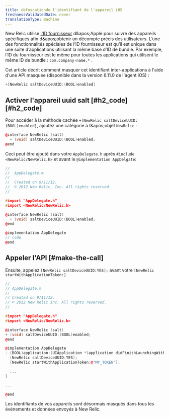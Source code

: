 ```yaml
---
title: obfuscationde l'identifiant de l'appareil iOS
freshnessValidatedDate: never
translationType: machine
---
```


New Relic utilise [l'ID fournisseur](https://developer.apple.com/documentation/uikit/uidevice/1620059-identifierforvendor) d&amp;apos;Apple pour suivre des appareils spécifiques afin d&amp;apos;obtenir un décompte précis des utilisateurs. L’une des fonctionnalités spéciales de l’ID fournisseur est qu’il est unique dans une suite d’applications utilisant la même base d’ID de bundle. Par exemple, l’ID du fournisseur est le même pour toutes les applications qui utilisent le même ID de bundle : `com.company-name.*` .

Cet article décrit comment masquer cet identifiant inter-applications à l'aide d'une API masquée (disponible dans la version 6.11.0 de l'agent iOS) :

```objectivec
+[NewRelic saltDeviceUUID:(BOOL)enabled]
```

## Activer l'appareil uuid salt [#h2\_code][#h2_code]

Pour accéder à la méthode cachée `+[NewRelic saltDeviceUUID:(BOOL)enabled]`, ajoutez une catégorie à l&amp;apos;objet `NewRelic` :

```cpp
@interface NewRelic (salt)
  + (void) saltDeviceUUID:(BOOL)enabled;
@end
```

Ceci peut être ajouté dans votre `AppDelegate.h` après `#include <NewRelic/NewRelic.h>` et avant le `@implementation AppDelgate`:

```cpp
//
//  AppDelegate.m
// 
//  Created on 9/11/12.
//  © 2012 New Relic, Inc. All rights reserved.
//

#import "AppDelegate.h"
#import <NewRelic/NewRelic.h>

@interface NewRelic (salt) 
  + (void) saltDeviceUUID:(BOOL)enabled;
@end

@implementation AppDelegate
// code 
@end
```

## Appeler l'API [#make-the-call]

Ensuite, appelez `[NewRelic saltDeviceUUID:YES];` avant votre `[NewRelic startWithApplicationToken:]`

```cpp
// 
// AppDelegate.m 
// 
// Created on 9/11/12. 
// © 2012 New Relic Inc. All rights reserved. 
//

#import "AppDelegate.h"
#import <NewRelic/NewRelic.h>

@interface NewRelic (salt)
+ (void) saltDeviceUUID:(BOOL)enabled;
@end

@implementation AppDelegate
- (BOOL)application:(UIApplication *)application didFinishLaunchingWithOptions:(NSDictionary *)launchOptions {
  [NewRelic saltDeviceUUID:YES];
  [NewRelic startWithApplicationToken:@"MY_TOKEN"];

  ...
}

...

@end
```

Les identifiants de vos appareils sont désormais masqués dans tous les événements et données envoyés à New Relic.
